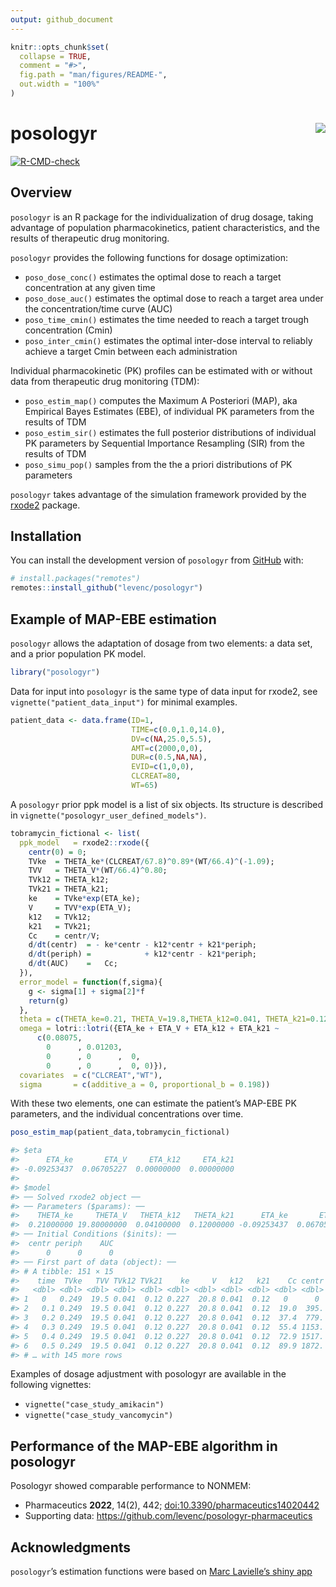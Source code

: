 ```yaml
---
output: github_document
---
```


<!-- README.md is generated from README.Rmd. Please edit that file -->

```r
knitr::opts_chunk$set(
  collapse = TRUE,
  comment = "#>",
  fig.path = "man/figures/README-",
  out.width = "100%"
)
```

# posologyr [<img src="man/figures/logo_120.png"  align="right" />](https://github.com/levenc/posologyr/)

<!-- badges: start -->
[![R-CMD-check](https://github.com/levenc/posologyr/workflows/R-CMD-check/badge.svg)](https://github.com/levenc/posologyr/actions)
<!-- badges: end -->

## Overview

`posologyr` is an R package for the individualization of drug dosage, taking advantage of population pharmacokinetics, patient characteristics, and the results of therapeutic drug monitoring.

`posologyr` provides the following functions for dosage optimization:

+ `poso_dose_conc()` estimates the optimal dose to reach a target concentration at any given time
+ `poso_dose_auc()` estimates the optimal dose to reach a target area under the concentration/time curve (AUC)
+ `poso_time_cmin()` estimates the time needed to reach a target trough concentration (Cmin)
+ `poso_inter_cmin()` estimates the optimal inter-dose interval to reliably achieve a target Cmin between each administration 

Individual pharmacokinetic (PK) profiles can be estimated with or without data from therapeutic drug monitoring (TDM):

+ `poso_estim_map()` computes the Maximum A Posteriori (MAP), aka Empirical Bayes Estimates (EBE), of individual PK parameters from the results of TDM
+ `poso_estim_sir()` estimates the full posterior distributions of individual PK parameters by Sequential Importance Resampling (SIR) from the results of TDM
+ `poso_simu_pop()` samples from the the a priori distributions of PK parameters

`posologyr` takes advantage of the simulation framework provided by the
[rxode2](https://github.com/nlmixr2/rxode2) package.

## Installation

You can install the development version of `posologyr` from [GitHub](https://github.com/) with:

``` r
# install.packages("remotes")
remotes::install_github("levenc/posologyr")
```

## Example of MAP-EBE estimation

`posologyr` allows the adaptation of dosage from two elements: a data set, and 
a prior population PK model.

``` r
library("posologyr")
```

Data for input into `posologyr` is the same type of data input for rxode2, see 
`vignette("patient_data_input")` for minimal examples.

``` r
patient_data <- data.frame(ID=1,
                           TIME=c(0.0,1.0,14.0),
                           DV=c(NA,25.0,5.5),
                           AMT=c(2000,0,0),
                           DUR=c(0.5,NA,NA),
                           EVID=c(1,0,0),
                           CLCREAT=80,
                           WT=65)
```

A `posologyr` prior ppk model is a list of six objects. Its structure is 
described in `vignette("posologyr_user_defined_models")`.

``` r
tobramycin_fictional <- list(
  ppk_model   = rxode2::rxode({
    centr(0) = 0;
    TVke  = THETA_ke*(CLCREAT/67.8)^0.89*(WT/66.4)^(-1.09);
    TVV   = THETA_V*(WT/66.4)^0.80;
    TVk12 = THETA_k12;
    TVk21 = THETA_k21;
    ke    = TVke*exp(ETA_ke);
    V     = TVV*exp(ETA_V);
    k12   = TVk12;
    k21   = TVk21;
    Cc    = centr/V;
    d/dt(centr)  = - ke*centr - k12*centr + k21*periph;
    d/dt(periph) =            + k12*centr - k21*periph;
    d/dt(AUC)    =   Cc;
  }),
  error_model = function(f,sigma){
    g <- sigma[1] + sigma[2]*f
    return(g)
  },
  theta = c(THETA_ke=0.21, THETA_V=19.8,THETA_k12=0.041, THETA_k21=0.12),
  omega = lotri::lotri({ETA_ke + ETA_V + ETA_k12 + ETA_k21 ~
      c(0.08075,
        0      , 0.01203,
        0      , 0      ,  0,
        0      , 0      ,  0, 0)}),
  covariates  = c("CLCREAT","WT"),
  sigma       = c(additive_a = 0, proportional_b = 0.198))
```

With these two elements, one can estimate the patient's MAP-EBE PK parameters,
and the individual concentrations over time.

``` r
poso_estim_map(patient_data,tobramycin_fictional)

#> $eta
#>      ETA_ke       ETA_V     ETA_k12     ETA_k21 
#> -0.09253437  0.06705227  0.00000000  0.00000000 
#> 
#> $model
#> ── Solved rxode2 object ──
#> ── Parameters ($params): ──
#>    THETA_ke     THETA_V   THETA_k12   THETA_k21      ETA_ke       ETA_V 
#>  0.21000000 19.80000000  0.04100000  0.12000000 -0.09253437  0.06705227 
#> ── Initial Conditions ($inits): ──
#>  centr periph    AUC 
#>      0      0      0 
#> ── First part of data (object): ──
#> # A tibble: 151 × 15
#>    time  TVke   TVV TVk12 TVk21    ke     V   k12   k21    Cc centr periph    AUC CLCREAT    WT
#>   <dbl> <dbl> <dbl> <dbl> <dbl> <dbl> <dbl> <dbl> <dbl> <dbl> <dbl>  <dbl>  <dbl>   <dbl> <dbl>
#> 1   0   0.249  19.5 0.041  0.12 0.227  20.8 0.041  0.12   0      0   0      0          80    65
#> 2   0.1 0.249  19.5 0.041  0.12 0.227  20.8 0.041  0.12  19.0  395.  0.809  0.952      80    65
#> 3   0.2 0.249  19.5 0.041  0.12 0.227  20.8 0.041  0.12  37.4  779.  3.20   3.78       80    65
#> 4   0.3 0.249  19.5 0.041  0.12 0.227  20.8 0.041  0.12  55.4 1153.  7.10   8.42       80    65
#> 5   0.4 0.249  19.5 0.041  0.12 0.227  20.8 0.041  0.12  72.9 1517. 12.5   14.8        80    65
#> 6   0.5 0.249  19.5 0.041  0.12 0.227  20.8 0.041  0.12  89.9 1872. 19.2   23.0        80    65
#> # … with 145 more rows
```

Examples of dosage adjustment with posologyr are available in the following vignettes: 

* `vignette("case_study_amikacin")`
* `vignette("case_study_vancomycin")`

## Performance of the MAP-EBE algorithm in posologyr
Posologyr showed comparable performance to NONMEM:

* Pharmaceutics **2022**, 14(2), 442; [doi:10.3390/pharmaceutics14020442](https://doi.org/10.3390/pharmaceutics14020442)
* Supporting data: [https://github.com/levenc/posologyr-pharmaceutics](https://github.com/levenc/posologyr-pharmaceutics)

## Acknowledgments
`posologyr`'s estimation functions were based on [Marc Lavielle's shiny app]( http://shiny.webpopix.org/mcmc/bayes1/)
